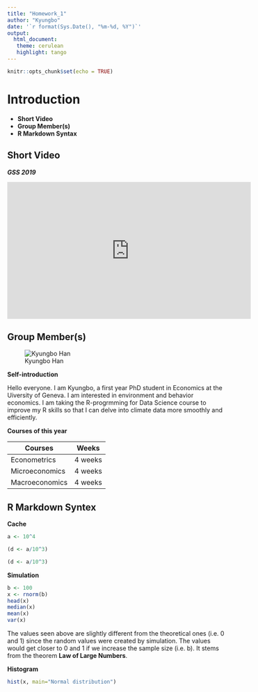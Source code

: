 ```yaml
---
title: "Homework_1"
author: "Kyungbo"
date: '`r format(Sys.Date(), "%m-%d, %Y")`'
output:
  html_document:
   theme: cerulean
   highlight: tango
---
```


```r
knitr::opts_chunk$set(echo = TRUE)
```

# Introduction
* **Short Video**
* **Group Member(s)**
* **R Markdown Syntax**

## Short Video
***GSS 2019***

<iframe width="560" height="315" src="https://www.youtube.com/embed/3dS81uwPIAA" frameborder="0" allow="accelerometer; autoplay; encrypted-media; gyroscope; picture-in-picture" allowfullscreen></iframe>

## Group Member(s)
![Kyungbo Han](https://www.unige.ch/gsem/files/cache/ccd0cd1d64eb729d9f24dd7819d6c9fa_f3369.jpg)

**Self-introduction**

Hello everyone. I am Kyungbo, a first year PhD student in Economics at the Uiversity of Geneva. I am interested in environment and behavior economics. I am taking the R-progrmming for Data Science course to improve my R skills so that I can delve into climate data more smoothly and efficiently.

**Courses of this year**

Courses | Weeks 
--- | ---
Econometrics | 4 weeks 
Microeconomics | 4 weeks 
Macroeconomics | 4 weeks 

## R Markdown Syntex
**Cache**

```r
a <- 10^4
```
```r
(d <- a/10^3)
```
```r
(d <- a/10^3)
```
**Simulation**

```r
b <- 100
x <- rnorm(b)
head(x)
median(x)
mean(x)
var(x)
```
The values seen above are slightly different from the theoretical ones (i.e. 0 and 1) since the random values were created by simulation. The values would get closer to 0 and 1 if we increase the sample size (i.e. b). It stems from the theorem **Law of Large Numbers**.

**Histogram**
```r
hist(x, main="Normal distribution")
```

